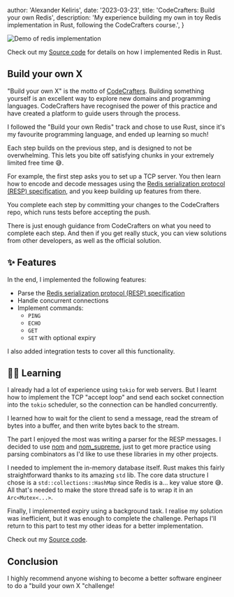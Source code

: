 
  author: 'Alexander Keliris',
  date: '2023-03-23',
  title: 'CodeCrafters: Build your own Redis',
  description:
    'My experience building my own in toy Redis implementation in Rust, following the CodeCrafters course.',
}


<Image src={img} alt="Demo of redis implementation" />

Check out my [Source code](https://github.com/Rigellute/redis-rust) for details on how I implemented Redis in Rust.

## Build your own X

"Build your own X" is the motto of [CodeCrafters](https://app.codecrafters.io/courses/redis/overview). Building something yourself is an excellent way to explore new domains and programming languages.
CodeCrafters have recognised the power of this practice and have created a platform to guide users through the process.

I followed the "Build your own Redis" track and chose to use Rust, since it's my favourite programming language, and ended up learning so much!

Each step builds on the previous step, and is designed to not be overwhelming. This lets you bite off satisfying chunks in your extremely limited free time 😅.

For example, the first step asks you to set up a TCP server. You then learn how to encode and decode messages using the [Redis serialization protocol (RESP) specification](https://redis.io/topics/protocol#resp-simple-strings), and you keep building up features from there.

You complete each step by committing your changes to the CodeCrafters repo, which runs tests before accepting the push.

There is just enough guidance from CodeCrafters on what you need to complete each step. And then if you get really stuck, you can view solutions from other developers, as well as the official solution.

## ✨ Features

In the end, I implemented the following features:

- Parse the [Redis serialization protocol (RESP) specification](https://redis.io/docs/reference/protocol-spec/)
- Handle concurrent connections
- Implement commands:
  - `PING`
  - `ECHO`
  - `GET`
  - `SET` with optional expiry

I also added integration tests to cover all this functionality.

## 👨‍🎓 Learning

I already had a lot of experience using `tokio` for web servers. But I learnt how to implement the TCP "accept loop" and send each socket connection into the `tokio` scheduler, so the connection can be handled concurrently.

I learned how to wait for the client to send a message, read the stream of bytes into a buffer, and then write bytes back to the stream.

The part I enjoyed the most was writing a parser for the RESP messages. I decided to use [nom](https://docs.rs/nom-supreme/latest/nom_supreme/) and [nom_supreme](https://docs.rs/nom-supreme/latest/nom_supreme/), just to get more practice using parsing combinators as I'd like to use these libraries in my other projects.

I needed to implement the in-memory database itself. Rust makes this fairly straightforward thanks to its amazing `std` lib. The core data structure I chose is a `std::collections::HashMap` since Redis is a... key value store 😅. All that's needed to make the store thread safe is to wrap it in an `Arc<Mutex<...>`.

Finally, I implemented expiry using a background task. I realise my solution was inefficient, but it was enough to complete the challenge. Perhaps I'll return to this part to test my other ideas for a better implementation.

Check out my [Source code](https://github.com/Rigellute/redis-rust).

## Conclusion

I highly recommend anyone wishing to become a better software engineer to do a "build your own X "challenge!
